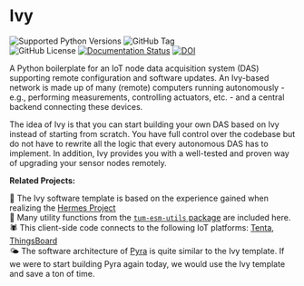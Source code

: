 # Ivy

<img
  alt="Supported Python Versions"
  src="https://img.shields.io/python/required-version-toml?tomlFilePath=https%3A%2F%2Fraw.githubusercontent.com%2Ftum-esm%2Fivy%2Fmain%2Fpyproject.toml&label=Supported%20Python%20Versions&labelColor=0f172a&color=f43f5e"
  className="inline p-0 m-px mt-6"
/>
<img
  alt="GitHub Tag"
  src="https://img.shields.io/github/v/tag/tum-esm/ivy?sort=semver&style=flat&label=Latest%20Template%20Version&color=f43f5e&cacheSeconds=60&labelColor=0f172a"
  className="inline p-0 m-px mt-6"
/><br/>
<img
  alt="GitHub License"
  src="https://img.shields.io/github/license/tum-esm/ivy?style=flat&label=License&labelColor=0f172a&color=4ade80&cacheSeconds=60"
  className="inline p-0 m-px mt-6"
/>
[
<img
  alt="Documentation Status"
  src="https://img.shields.io/website?url=https%3A%2F%2Ftum-esm-ivy.netlify.app%2F&up_message=online&up_color=4ade80&down_message=unavailable&down_color=f87171&label=Documentation&labelColor=0f172a&cacheSeconds=60"
  className="inline p-0 m-px mt-6"
/>](https://tum-esm-ivy.netlify.app/)
[
<img
  alt="DOI"
  src="https://img.shields.io/badge/DOI-10.5281%2Fzenodo.14562882-0ea5e9?labelColor=0f172a&color=0ea5e9&cacheSeconds=60"
  className="inline p-0 m-px mt-6"
/>](https://doi.org/10.5281/zenodo.14562882)

A Python boilerplate for an IoT node data acquisition system (DAS) supporting remote configuration and software updates. An Ivy-based network is made up of many (remote) computers running autonomously - e.g., performing measurements, controlling actuators, etc. - and a central backend connecting these devices.

The idea of Ivy is that you can start building your own DAS based on Ivy instead of starting from scratch. You have full control over the codebase but do not have to rewrite all the logic that every autonomous DAS has to implement. In addition, Ivy provides you with a well-tested and proven way of upgrading your sensor nodes remotely.

**Related Projects:**

🪽 The Ivy software template is based on the experience gained when realizing the [Hermes Project](https://github.com/tum-esm/hermes)<br/>
🔨 Many utility functions from the [`tum-esm-utils` package](https://github.com/tum-esm/utils) are included here.<br/>
🕷️ This client-side code connects to the following IoT platforms: [Tenta](https://github.com/iterize/tenta), [ThingsBoard](https://thingsboard.io/)<br/>
🌤️ The software architecture of [Pyra](https://github.com/tum-esm/pyra) is quite similar to the Ivy template. If we were to start building Pyra again today, we would use the Ivy template and save a ton of time.
